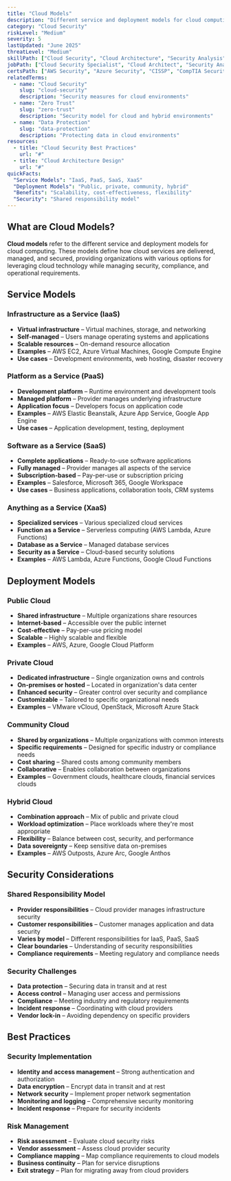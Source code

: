 ```yaml
---
title: "Cloud Models"
description: "Different service and deployment models for cloud computing, including IaaS, PaaS, SaaS, and various deployment options like public, private, and hybrid clouds"
category: "Cloud Security"
riskLevel: "Medium"
severity: 5
lastUpdated: "June 2025"
threatLevel: "Medium"
skillPath: ["Cloud Security", "Cloud Architecture", "Security Analysis", "Risk Management"]
jobPath: ["Cloud Security Specialist", "Cloud Architect", "Security Analyst", "Risk Manager"]
certsPath: ["AWS Security", "Azure Security", "CISSP", "CompTIA Security+"]
relatedTerms:
  - name: "Cloud Security"
    slug: "cloud-security"
    description: "Security measures for cloud environments"
  - name: "Zero Trust"
    slug: "zero-trust"
    description: "Security model for cloud and hybrid environments"
  - name: "Data Protection"
    slug: "data-protection"
    description: "Protecting data in cloud environments"
resources:
  - title: "Cloud Security Best Practices"
    url: "#"
  - title: "Cloud Architecture Design"
    url: "#"
quickFacts:
  "Service Models": "IaaS, PaaS, SaaS, XaaS"
  "Deployment Models": "Public, private, community, hybrid"
  "Benefits": "Scalability, cost-effectiveness, flexibility"
  "Security": "Shared responsibility model"
---
```


## What are Cloud Models?

**Cloud models** refer to the different service and deployment models for cloud computing. These models define how cloud services are delivered, managed, and secured, providing organizations with various options for leveraging cloud technology while managing security, compliance, and operational requirements.

## Service Models

### **Infrastructure as a Service (IaaS)**
- **Virtual infrastructure** – Virtual machines, storage, and networking
- **Self-managed** – Users manage operating systems and applications
- **Scalable resources** – On-demand resource allocation
- **Examples** – AWS EC2, Azure Virtual Machines, Google Compute Engine
- **Use cases** – Development environments, web hosting, disaster recovery

### **Platform as a Service (PaaS)**
- **Development platform** – Runtime environment and development tools
- **Managed platform** – Provider manages underlying infrastructure
- **Application focus** – Developers focus on application code
- **Examples** – AWS Elastic Beanstalk, Azure App Service, Google App Engine
- **Use cases** – Application development, testing, deployment

### **Software as a Service (SaaS)**
- **Complete applications** – Ready-to-use software applications
- **Fully managed** – Provider manages all aspects of the service
- **Subscription-based** – Pay-per-use or subscription pricing
- **Examples** – Salesforce, Microsoft 365, Google Workspace
- **Use cases** – Business applications, collaboration tools, CRM systems

### **Anything as a Service (XaaS)**
- **Specialized services** – Various specialized cloud services
- **Function as a Service** – Serverless computing (AWS Lambda, Azure Functions)
- **Database as a Service** – Managed database services
- **Security as a Service** – Cloud-based security solutions
- **Examples** – AWS Lambda, Azure Functions, Google Cloud Functions

## Deployment Models

### **Public Cloud**
- **Shared infrastructure** – Multiple organizations share resources
- **Internet-based** – Accessible over the public internet
- **Cost-effective** – Pay-per-use pricing model
- **Scalable** – Highly scalable and flexible
- **Examples** – AWS, Azure, Google Cloud Platform

### **Private Cloud**
- **Dedicated infrastructure** – Single organization owns and controls
- **On-premises or hosted** – Located in organization's data center
- **Enhanced security** – Greater control over security and compliance
- **Customizable** – Tailored to specific organizational needs
- **Examples** – VMware vCloud, OpenStack, Microsoft Azure Stack

### **Community Cloud**
- **Shared by organizations** – Multiple organizations with common interests
- **Specific requirements** – Designed for specific industry or compliance needs
- **Cost sharing** – Shared costs among community members
- **Collaborative** – Enables collaboration between organizations
- **Examples** – Government clouds, healthcare clouds, financial services clouds

### **Hybrid Cloud**
- **Combination approach** – Mix of public and private cloud
- **Workload optimization** – Place workloads where they're most appropriate
- **Flexibility** – Balance between cost, security, and performance
- **Data sovereignty** – Keep sensitive data on-premises
- **Examples** – AWS Outposts, Azure Arc, Google Anthos

## Security Considerations

### **Shared Responsibility Model**
- **Provider responsibilities** – Cloud provider manages infrastructure security
- **Customer responsibilities** – Customer manages application and data security
- **Varies by model** – Different responsibilities for IaaS, PaaS, SaaS
- **Clear boundaries** – Understanding of security responsibilities
- **Compliance requirements** – Meeting regulatory and compliance needs

### **Security Challenges**
- **Data protection** – Securing data in transit and at rest
- **Access control** – Managing user access and permissions
- **Compliance** – Meeting industry and regulatory requirements
- **Incident response** – Coordinating with cloud providers
- **Vendor lock-in** – Avoiding dependency on specific providers

## Best Practices

### **Security Implementation**
- **Identity and access management** – Strong authentication and authorization
- **Data encryption** – Encrypt data in transit and at rest
- **Network security** – Implement proper network segmentation
- **Monitoring and logging** – Comprehensive security monitoring
- **Incident response** – Prepare for security incidents

### **Risk Management**
- **Risk assessment** – Evaluate cloud security risks
- **Vendor assessment** – Assess cloud provider security
- **Compliance mapping** – Map compliance requirements to cloud models
- **Business continuity** – Plan for service disruptions
- **Exit strategy** – Plan for migrating away from cloud providers 